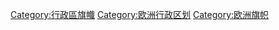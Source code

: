 [[Category:行政區旗幟|Category:行政區旗幟]]
[[Category:欧洲行政区划|Category:欧洲行政区划]]
[[Category:欧洲旗帜|Category:欧洲旗帜]]